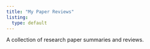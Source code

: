 ```yaml
---
title: "My Paper Reviews"
listing:
  type: default
---
```


A collection of research paper summaries and reviews.
